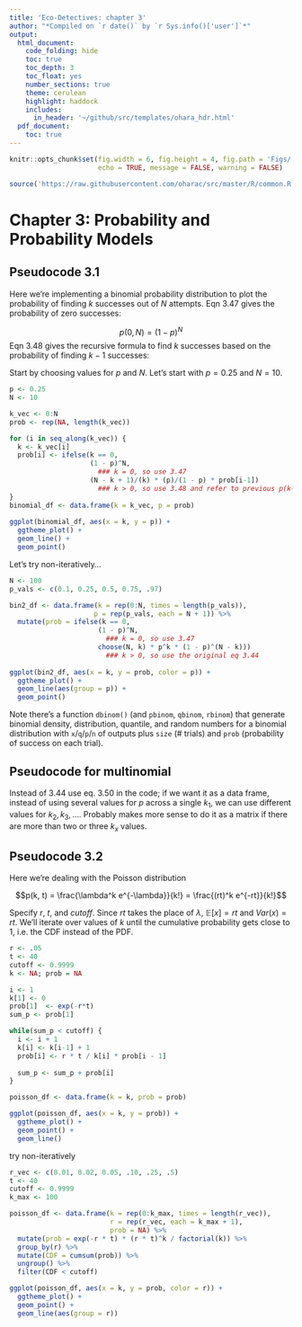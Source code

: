 ```yaml
---
title: 'Eco-Detectives: chapter 3'
author: "*Compiled on `r date()` by `r Sys.info()['user']`*"
output: 
  html_document:
    code_folding: hide
    toc: true
    toc_depth: 3
    toc_float: yes
    number_sections: true
    theme: cerulean
    highlight: haddock
    includes: 
      in_header: '~/github/src/templates/ohara_hdr.html'
  pdf_document:
    toc: true
---
```


``` r

knitr::opts_chunk$set(fig.width = 6, fig.height = 4, fig.path = 'Figs/',
                      echo = TRUE, message = FALSE, warning = FALSE)

source('https://raw.githubusercontent.com/oharac/src/master/R/common.R')

```

# Chapter 3: Probability and Probability Models

## Pseudocode 3.1

Here we're implementing a binomial probability distribution to plot the probability of finding $k$ successes out of $N$ attempts.  Eqn 3.47 gives the probability of zero successes:

$$p(0, N) = (1 - p)^N$$
Eqn 3.48 gives the recursive formula to find $k$ successes based on the probability of finding $k - 1$ successes:
\begin{align*}
  p(k, N) &= \binom{N}{k} p^k (1 - p)^{N - k}\\
    &= \left(\frac{N - k + 1}{k}\right) \left(\frac{p}{1-p}\right) p(k-1, N)
\end{align*}

Start by choosing values for $p$ and $N$.  Let's start with $p = 0.25$ and $N = 10$.

``` r

p <- 0.25
N <- 10

k_vec <- 0:N
prob <- rep(NA, length(k_vec))

for (i in seq_along(k_vec)) {
  k <- k_vec[i]
  prob[i] <- ifelse(k == 0,
                    (1 - p)^N, 
                      ### k = 0, so use 3.47
                    (N - k + 1)/(k) * (p)/(1 - p) * prob[i-1])
                      ### k > 0, so use 3.48 and refer to previous p(k-1, N)
}
binomial_df <- data.frame(k = k_vec, p = prob)
                      
ggplot(binomial_df, aes(x = k, y = p)) +
  ggtheme_plot() +
  geom_line() +
  geom_point()
```

Let's try non-iteratively...

``` r

N <- 100
p_vals <- c(0.1, 0.25, 0.5, 0.75, .97)

bin2_df <- data.frame(k = rep(0:N, times = length(p_vals)),
                     p = rep(p_vals, each = N + 1)) %>%
  mutate(prob = ifelse(k == 0,
                      (1 - p)^N, 
                        ### k = 0, so use 3.47
                      choose(N, k) * p^k * (1 - p)^(N - k)))
                        ### k > 0, so use the original eq 3.44
                      
ggplot(bin2_df, aes(x = k, y = prob, color = p)) +
  ggtheme_plot() +
  geom_line(aes(group = p)) +
  geom_point()
```

Note there's a function `dbinom()` (and `pbinom`, `qbinom`, `rbinom`) that generate binomial density, distribution, quantile, and random numbers for a binomial distribution with `x`/`q`/`p`/`n` of outputs plus `size` (# trials) and `prob` (probability of success on each trial).

## Pseudocode for multinomial

Instead of 3.44 use eq. 3.50 in the code; if we want it as a data frame, instead of using several values for $p$ across a single $k_1$, we can use different values for $k_2, k_3, ...$.  Probably makes more sense to do it as a matrix if there are more than two or three $k_x$ values.

## Pseudocode 3.2

Here we're dealing with the Poisson distribution

$$p(k, t) = \frac{\lambda^k e^{-\lambda}}{k!} = \frac{(rt)^k e^{-rt}}{k!}$$

Specify $r$, $t$, and $cutoff$.  Since $rt$ takes the place of $\lambda$, $\mathbb{E}[x] = rt$ and $Var(x) = rt$.  We'll iterate over values of $k$ until the cumulative probability gets close to 1, i.e. the CDF instead of the PDF.

```r

r <- .05
t <- 40
cutoff <- 0.9999
k <- NA; prob = NA

i <- 1
k[1] <- 0
prob[1]  <- exp(-r*t)
sum_p <- prob[1]

while(sum_p < cutoff) {
  i <- i + 1
  k[i] <- k[i-1] + 1
  prob[i] <- r * t / k[i] * prob[i - 1]
  
  sum_p <- sum_p + prob[i]
}

poisson_df <- data.frame(k = k, prob = prob)

ggplot(poisson_df, aes(x = k, y = prob)) + 
  ggtheme_plot() +
  geom_point() +
  geom_line()
```

try non-iteratively

```r

r_vec <- c(0.01, 0.02, 0.05, .10, .25, .5)
t <- 40
cutoff <- 0.9999
k_max <- 100

poisson_df <- data.frame(k = rep(0:k_max, times = length(r_vec)), 
                         r = rep(r_vec, each = k_max + 1),
                         prob = NA) %>%
  mutate(prob = exp(-r * t) * (r * t)^k / factorial(k)) %>%
  group_by(r) %>%
  mutate(CDF = cumsum(prob)) %>%
  ungroup() %>%
  filter(CDF < cutoff)

ggplot(poisson_df, aes(x = k, y = prob, color = r)) + 
  ggtheme_plot() +
  geom_point() +
  geom_line(aes(group = r))
```
